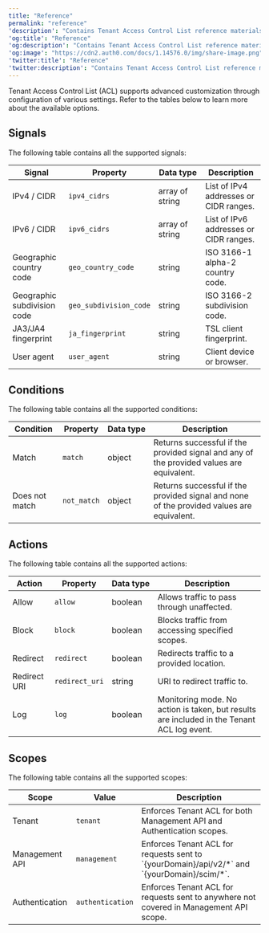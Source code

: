 ---
title: "Reference"
permalink: "reference"
'description': "Contains Tenant Access Control List reference materials, such as signals, conditions, actions, and scopes."
'og:title': "Reference"
'og:description': "Contains Tenant Access Control List reference materials, such as signals, conditions, actions, and scopes."
'og:image': "https://cdn2.auth0.com/docs/1.14576.0/img/share-image.png"
'twitter:title': "Reference"
'twitter:description': "Contains Tenant Access Control List reference materials, such as signals, conditions, actions, and scopes."
---

Tenant Access Control List (ACL) supports advanced customization through configuration of various settings. Refer to the tables below to learn more about the available options.

## Signals

The following table contains all the supported signals:

<table class="table"><thead>
<tr>
<th><strong>Signal</strong></th>
<th><strong>Property</strong></th>
<th><strong>Data type</strong></th>
<th><strong>Description</strong></th>
</tr>
</thead>
<tbody>
<tr>
<td>IPv4 / CIDR</td>
<td><code>ipv4_cidrs</code></td>
<td>array of string</td>
<td>List of IPv4 addresses or CIDR ranges.</td>
</tr>
<tr>
<td>IPv6 / CIDR</td>
<td><code>ipv6_cidrs</code></td>
<td>array of string</td>
<td>List of IPv6 addresses or CIDR ranges.</td>
</tr>
<tr>
<td>Geographic country code</td>
<td><code>geo_country_code</code></td>
<td>string</td>
<td>ISO 3166-1 alpha-2 country code.</td>
</tr>
<tr>
<td>Geographic subdivision code</td>
<td><code>geo_subdivision_code</code></td>
<td>string</td>
<td>ISO 3166-2 subdivision code.</td>
</tr>
<tr>
<td>JA3/JA4 fingerprint</td>
<td><code>ja_fingerprint</code></td>
<td>string</td>
<td>TSL client fingerprint.</td>
</tr>
<tr>
<td>User agent</td>
<td><code>user_agent</code></td>
<td>string</td>
<td>Client device or browser.</td>
</tr>
</tbody>
</table>

## Conditions

The following table contains all the supported conditions:

<table class="table"><thead>
<tr>
<th><strong>Condition</strong></th>
<th><strong>Property</strong></th>
<th><strong>Data type</strong></th>
<th><strong>Description</strong></th>
</tr>
</thead>
<tbody>
<tr>
<td>Match</td>
<td><code>match</code></td>
<td>object</td>
<td>Returns successful if the provided signal and any of the provided values are equivalent.</td>
</tr>
<tr>
<td>Does not match</td>
<td><code>not_match</code></td>
<td>object</td>
<td>Returns successful if the provided signal and none of the provided values are equivalent.</td>
</tr>
</tbody>
</table>

## Actions

The following table contains all the supported actions:

<table class="table"><thead>
<tr>
<th><strong>Action</strong></th>
<th><strong>Property</strong></th>
<th><strong>Data type</strong></th>
<th><strong>Description</strong></th>
</tr>
</thead>
<tbody>
<tr>
<td>Allow</td>
<td><code>allow</code></td>
<td>boolean</td>
<td>Allows traffic to pass through unaffected.</td>
</tr>
<tr>
<td>Block</td>
<td><code>block</code></td>
<td>boolean</td>
<td>Blocks traffic from accessing specified scopes.</td>
</tr>
<tr>
<td>Redirect</td>
<td><code>redirect</code></td>
<td>boolean</td>
<td>Redirects traffic to a provided location.</td>
</tr>
<tr>
<td>Redirect URI</td>
<td><code>redirect_uri</code></td>
<td>string</td>
<td>URI to redirect traffic to.</td>
</tr>
<tr>
<td>Log</td>
<td><code>log</code></td>
<td>boolean</td>
<td>Monitoring mode. No action is taken, but results are included in the Tenant ACL log event.</td>
</tr>
</tbody>
</table>

## Scopes

The following table contains all the supported scopes:

<table class="table"><thead>
<tr>
<th><strong>Scope</strong></th>
<th><strong>Value</strong></th>
<th><strong>Description</strong></th>
</tr>
</thead>
<tbody>
<tr>
<td>Tenant</td>
<td><code>tenant</code></td>
<td>Enforces Tenant ACL for both Management API and Authentication scopes.</td>
</tr>
<tr>
<td>Management API</td>
<td><code>management</code></td>
<td>Enforces Tenant ACL for requests sent to `{yourDomain}/api/v2/*` and `{yourDomain}/scim/*`.</td>
</tr>
<tr>
<td>Authentication</td>
<td><code>authentication</code></td>
<td>Enforces Tenant ACL for requests sent to anywhere not covered in Management API scope.</td>
</tr>
</tbody>
</table>